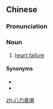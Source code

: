 ==Chinese==
{{zh-forms|type=22}}

===Pronunciation===
{{zh-pron
|m=xīnlì shuāijié
|c=sam1 lik6 seoi1 kit3
|cat=n
}}

===Noun===
{{zh-noun}}

# {{lb|zh|cardiology|pathology}} [[heart failure]]

====Synonyms====
* {{zh-l|心衰竭}}
* {{zh-l|心臟衰竭}}

[[zh:心力衰竭]]
